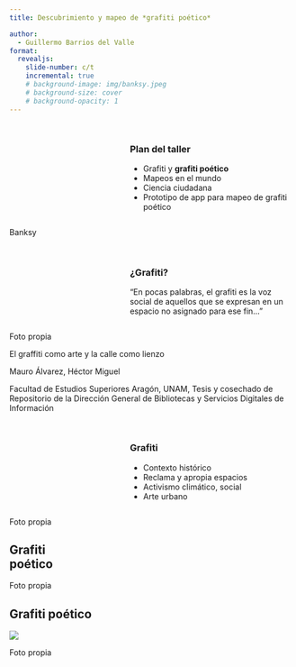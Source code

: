 ```yaml
---
title: Descubrimiento y mapeo de *grafiti poético*

author:
  - Guillermo Barrios del Valle
format: 
  revealjs:
    slide-number: c/t
    incremental: true
    # background-image: img/banksy.jpeg
    # background-size: cover  
    # background-opacity: 1
---
```



##  {background-image="img/banksy.jpeg" background-size="contain" background-position="left"}

::: columns
::: {.column width="40%"}
:::

::: {.column width="60%"}
### Plan del taller  {.r-fit-text}

::: incremental
-   Grafiti y **grafiti poético** 
-   Mapeos en el mundo
-   Ciencia ciudadana
-   Prototipo de app para mapeo de grafiti poético
:::
:::
:::

::: footer 
Banksy
:::




##  {background-image="img/vulva_revolucionaria.png" background-size="contain" background-position="left"}

::: columns
::: {.column width="40%"}
:::

::: {.column width="60%"}
### ¿Grafiti?  {.r-fit-text}

::: incremental
"En pocas palabras, el grafiti es la voz social de aquellos que se expresan en un espacio no asignado para ese fin..."
:::
:::
:::

::: footer 
Foto propia <br>

El graffiti como arte y la calle como lienzo

Mauro Álvarez, Héctor Miguel

Facultad de Estudios Superiores Aragón, UNAM, Tesis y cosechado de Repositorio de la Dirección General de Bibliotecas y Servicios Digitales de Información

:::




##  {background-image="img/disfraz.jpeg" background-size="contain" background-position="left"}

::: columns
::: {.column width="40%"}
:::

::: {.column width="60%"}
### Grafiti  {.r-fit-text}

::: incremental
-   Contexto histórico 
-   Reclama y apropia espacios
-   Activismo climático, social
-   Arte urbano
:::
:::
:::

::: footer 
Foto propia
:::






## Grafiti <br> poético {background-image="img/belleza.jpeg" background-size="contain" background-position="center"}

::: footer 
Foto propia
:::



## Grafiti poético 

![](img/protege.jpeg)

::: footer 
Foto propia
:::